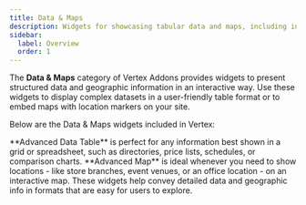 ```yaml
---
title: Data & Maps
description: Widgets for showcasing tabular data and maps, including interactive tables and Google/OpenStreetMap integrations.
sidebar:
  label: Overview
  order: 1
---
```



The **Data & Maps** category of Vertex Addons provides widgets to present structured data and geographic information in an interactive way. Use these widgets to display complex datasets in a user-friendly table format or to embed maps with location markers on your site.

Below are the Data & Maps widgets included in Vertex:

<CardGrid>
  <LinkCard href="./advanced-datatable" title="Advanced Data Table" description="Create sortable, searchable tables with pagination, search box, and export buttons. Populate data manually or by uploading a CSV file for easy data display." />
  <LinkCard href="./advanced-map" title="Advanced Map" description="Embed interactive Google Maps or OpenStreetMap with custom markers. Display one or multiple locations with info pop-ups and choose between map providers." />
</CardGrid>

<Aside type="note" title="When to Use Data & Maps Widgets">
**Advanced Data Table** is perfect for any information best shown in a grid or spreadsheet, such as directories, price lists, schedules, or comparison charts. **Advanced Map** is ideal whenever you need to show locations - like store branches, event venues, or an office location - on an interactive map. These widgets help convey detailed data and geographic info in formats that are easy for users to explore.
</Aside>